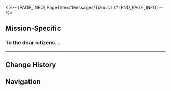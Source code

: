 <%-- [PAGE_INFO]
PageTitle=#Messages/Tizocic III#
[END_PAGE_INFO] --%>
{{Messages Infobox
|id        = 134
|image     = NPC Tizocic III Icon.png
|type      = NPC
|sender    = Tizocic III
|signature = Kindness should be paid forward
|faction   = Penacony
}}

==Mission-Specific==
===To the dear citizens...===
{{Messages
|start_condition = 
|text =
:'''Tizocic III:''' To the dear citizens of Penacony:<br />This is a group message sent to everyone in the late Emperor's phone contacts.<br />The late Emperor ruled in the land of dreams for many years, governing with virtue and earning the love of the people. However, due to reasons in the real world, she had no choice but to abdicate the throne to me, having me fulfill her unrealized ambitions.<br />The Tizocic Dynasty will bear witness over generations, passing down its legacy, and continue to watch over its people until the end of time. If there are urgent matters that require help, please do not bear it alone, and contact me.<br />Also: To facilitate my subjects who have been unable to enter their dreams due to various circumstances, I will establish an administrative office at The Reverie Hotel in the real world. If there are important matters to discuss, please leave your dream and seek me out.<br />Second Emperor of the Tizocic Dynasty, Tizocic III
}}
----

==Change History==
{{Change History|2.0}}

==Navigation==
{{Messages Navbox}}
